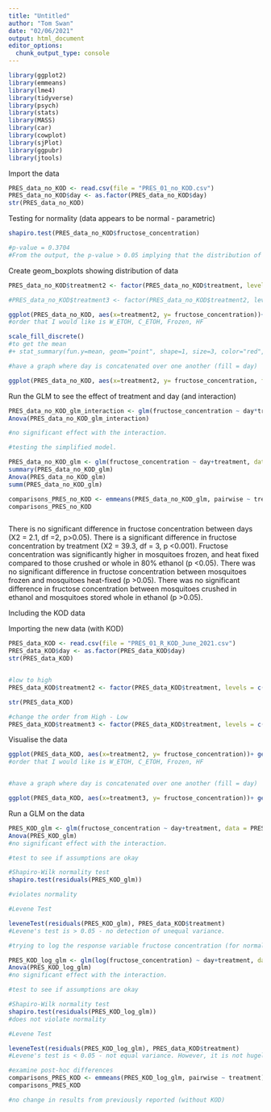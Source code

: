 ```yaml
---
title: "Untitled"
author: "Tom Swan"
date: "02/06/2021"
output: html_document
editor_options: 
  chunk_output_type: console
---
```


```r
library(ggplot2)
library(emmeans)
library(lme4)
library(tidyverse)
library(psych) 
library(stats) 
library(MASS)
library(car)
library(cowplot)
library(sjPlot)
library(ggpubr)
library(jtools)
```

Import the data
```r
PRES_data_no_KOD <- read.csv(file = "PRES_01_no_KOD.csv")
PRES_data_no_KOD$day <- as.factor(PRES_data_no_KOD$day)
str(PRES_data_no_KOD)

```

Testing for normality (data appears to be normal - parametric)
```r
shapiro.test(PRES_data_no_KOD$fructose_concentration)

#p-value = 0.3704
#From the output, the p-value > 0.05 implying that the distribution of the data are not significantly different from normal distribution. In other words, we can assume the normality.
```

Create geom_boxplots showing distribution of data

```r
PRES_data_no_KOD$treatment2 <- factor(PRES_data_no_KOD$treatment, levels = c("Crushed EtOH", "Whole EtOH", "Heat fixed", "Frozen"))

#PRES_data_no_KOD$treatment3 <- factor(PRES_data_no_KOD$treatment2, levels = 1:4, labels = c("Crushed EtOH", "Whole EtOH", "Heat fixed", "Frozen"))

ggplot(PRES_data_no_KOD, aes(x=treatment2, y= fructose_concentration))+ geom_boxplot() + facet_wrap(~day) + labs(x="", y=expression("Fructose concentration ("~mu*"g /"~mu*"L)")) + theme(axis.text.x = element_text(angle=45, hjust = 1)) 
#order that I would like is W_ETOH, C_ETOH, Frozen, HF

scale_fill_discrete()
#to get the mean
#+ stat_summary(fun.y=mean, geom="point", shape=1, size=3, color="red", fill="red")

#have a graph where day is concatenated over one another (fill = day)

ggplot(PRES_data_no_KOD, aes(x=treatment2, y= fructose_concentration, fill = day))+ geom_boxplot() + labs(x="", y=expression("Fructose concentration ("~mu*"g /"~mu*"L)"), fill = "Day") + theme(axis.text.x = element_text(angle=45, hjust = 1))

```

Run the GLM to see the effect of treatment and day (and interaction)

```r
PRES_data_no_KOD_glm_interaction <- glm(fructose_concentration ~ day*treatment, data = PRES_data_no_KOD)
Anova(PRES_data_no_KOD_glm_interaction)

#no significant effect with the interaction. 

#testing the simplified model.

PRES_data_no_KOD_glm <- glm(fructose_concentration ~ day+treatment, data = PRES_data_no_KOD)
summary(PRES_data_no_KOD_glm)
Anova(PRES_data_no_KOD_glm)
summ(PRES_data_no_KOD_glm)

comparisons_PRES_no_KOD <- emmeans(PRES_data_no_KOD_glm, pairwise ~ treatment)
comparisons_PRES_no_KOD



```

There is no significant difference in fructose concentration between days (X2 = 2.1, df =2, p>0.05). There is a significant difference in fructose concentration by treatment (X2 = 39.3, df = 3, p <0.001). Fructose concentration was significantly higher in mosquitoes frozen, and heat fixed compared to those crushed or whole in 80% ethanol (p <0.05). There was no significant difference in fructose concentration between mosquitoes frozen and mosquitoes heat-fixed (p >0.05). There was no significant difference in fructose concentration between mosquitoes crushed in ethanol and mosquitoes stored whole in ethanol (p >0.05).   

Including the KOD data

Importing the new data (with KOD)

```r
PRES_data_KOD <- read.csv(file = "PRES_01_R_KOD_June_2021.csv")
PRES_data_KOD$day <- as.factor(PRES_data_KOD$day)
str(PRES_data_KOD)


#low to high
PRES_data_KOD$treatment2 <- factor(PRES_data_KOD$treatment, levels = c("Crushed EtOH", "Whole EtOH", "Heat fixed", "Frozen", "KOD"))

str(PRES_data_KOD)

#change the order from High - Low
PRES_data_KOD$treatment3 <- factor(PRES_data_KOD$treatment, levels = c("KOD","Frozen","Heat fixed","Whole EtOH", "Crushed EtOH"))


```

Visualise the data
```r

ggplot(PRES_data_KOD, aes(x=treatment2, y= fructose_concentration))+ geom_boxplot() + facet_wrap(~day) + labs(x="", y=expression("Fructose concentration ("~mu*"g /"~mu*"L)")) + theme(axis.text.x = element_text(angle=45, hjust = 1)) 
#order that I would like is W_ETOH, C_ETOH, Frozen, HF


#have a graph where day is concatenated over one another (fill = day)

ggplot(PRES_data_KOD, aes(x=treatment3, y= fructose_concentration))+ geom_boxplot() + labs(x="", y=expression("Fructose concentration ("~mu*"g /"~mu*"L)"), fill = "Day") + theme(axis.text.x = element_text(angle=45, hjust = 1))


```


Run a GLM on the data
```r
PRES_KOD_glm <- glm(fructose_concentration ~ day+treatment, data = PRES_data_KOD)
Anova(PRES_KOD_glm)
#no significant effect with the interaction. 

#test to see if assumptions are okay

#Shapiro-Wilk normality test
shapiro.test(residuals(PRES_KOD_glm))

#violates normality

#Levene Test

leveneTest(residuals(PRES_KOD_glm), PRES_data_KOD$treatment) 
#Levene's test is > 0.05 - no detection of unequal variance. 

#trying to log the response variable fructose concentration (for normality)

PRES_KOD_log_glm <- glm(log(fructose_concentration) ~ day+treatment, data = PRES_data_KOD)
Anova(PRES_KOD_log_glm)
#no significant effect with the interaction. 

#test to see if assumptions are okay

#Shapiro-Wilk normality test
shapiro.test(residuals(PRES_KOD_log_glm))
#does not violate normality

#Levene Test

leveneTest(residuals(PRES_KOD_log_glm), PRES_data_KOD$treatment) 
#Levene's test is < 0.05 - not equal variance. However, it is not hugely below 0.05 and could be argued that the assumption of equal variance for the dependent variable for all groups 'could' be disregarded if you have equal sample sizes for each group. 

#examine post-hoc differences
comparisons_PRES_KOD <- emmeans(PRES_KOD_log_glm, pairwise ~ treatment)
comparisons_PRES_KOD

#no change in results from previously reported (without KOD)

```
